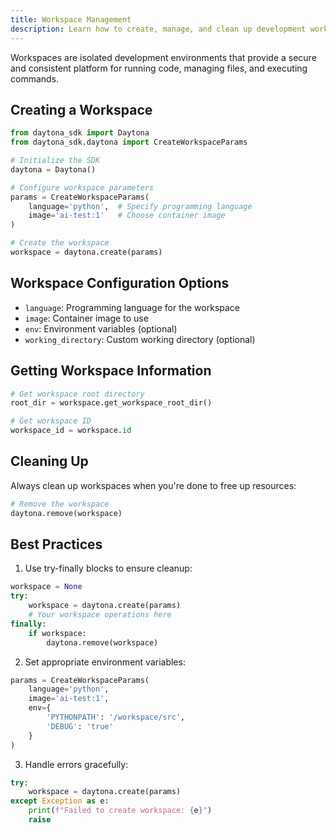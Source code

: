 ```yaml
---
title: Workspace Management
description: Learn how to create, manage, and clean up development workspaces with the Daytona SDK.
---
```


Workspaces are isolated development environments that provide a secure and consistent platform for running code, managing files, and executing commands.

## Creating a Workspace

```python
from daytona_sdk import Daytona
from daytona_sdk.daytona import CreateWorkspaceParams

# Initialize the SDK
daytona = Daytona()

# Configure workspace parameters
params = CreateWorkspaceParams(
    language='python',  # Specify programming language
    image='ai-test:1'   # Choose container image
)

# Create the workspace
workspace = daytona.create(params)
```

## Workspace Configuration Options

- `language`: Programming language for the workspace
- `image`: Container image to use
- `env`: Environment variables (optional)
- `working_directory`: Custom working directory (optional)

## Getting Workspace Information

```python
# Get workspace root directory
root_dir = workspace.get_workspace_root_dir()

# Get workspace ID
workspace_id = workspace.id
```

## Cleaning Up

Always clean up workspaces when you're done to free up resources:

```python
# Remove the workspace
daytona.remove(workspace)
```

## Best Practices

1. Use try-finally blocks to ensure cleanup:

```python
workspace = None
try:
    workspace = daytona.create(params)
    # Your workspace operations here
finally:
    if workspace:
        daytona.remove(workspace)
```

2. Set appropriate environment variables:

```python
params = CreateWorkspaceParams(
    language='python',
    image='ai-test:1',
    env={
        'PYTHONPATH': '/workspace/src',
        'DEBUG': 'true'
    }
)
```

3. Handle errors gracefully:

```python
try:
    workspace = daytona.create(params)
except Exception as e:
    print(f"Failed to create workspace: {e}")
    raise
```

